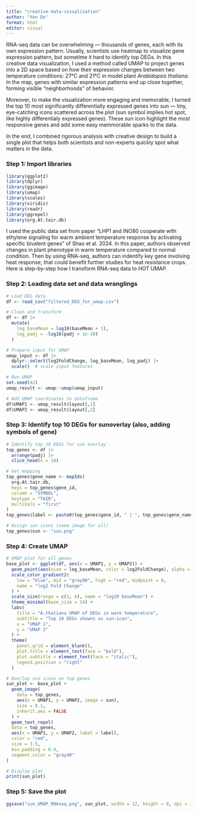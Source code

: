 ```yaml
---
title: "creative-data-visualization"
author: "Yen Do"
format: html
editor: visual
---
```


RNA-seq data can be overwhelming — thousands of genes, each with its own expression pattern. Usually, scientists use heatmap to visualize gene expression pattern, but sometime it hard to identify top DEGs. In this creative data visualization, I used a method called UMAP to project genes into a 2D space based on how their expression changes between two temperature conditions: 27°C and 21°C in model plant *Arabidopsis thaliana*. In the map, genes with similar expression patterns end up close together, forming visible "neighborhoods" of behavior.

Moreover, to make the visualization more engaging and memorable, I turned the top 10 most significantly differentially expressed genes into sun — tiny, eye-catching icons scattered across the plot (sun symbol implies hot spot, like highly differentialy expressed genes). These sun icon highlight the most responsive genes and add some easy memmorable sparks to the data.

In the end, I combined rigorous analysis with creative design to build a single plot that helps both scientists and non-experts quickly spot what matters in the data.

### Step 1: Import libraries

```r
library(ggplot2)
library(dplyr)
library(ggimage)
library(umap)
library(scales)
library(viridis)
library(readr)
library(ggrepel)
library(org.At.tair.db)
```

I used the public data set from paper "LHP1 and INO80 cooperate with ethylene signaling for warm ambient temperature response by activating specific bivalent genes" of Shao et al. 2024. In this paper, authors observed changes in plant phenotype in warm temperature compared to normal condition. Then by using RNA-seq, authors can indentify key gene involving heat response, that could benefit further studies for heat resistance crops. Here is step-by-step how I transform RNA-seq data to HOT UMAP.

### Step 2: Loading data set and data wranglings

```r
# Load DEG data
df <- read_csv("filtered_DEG_for_umap.csv")

# Clean and transform
df <- df |>
  mutate(
    log_baseMean = log10(baseMean + 1),
    log_padj = -log10(padj + 1e-10)
  )

# Prepare input for UMAP
umap_input <- df |>
  dplyr::select(log2FoldChange, log_baseMean, log_padj) |>
  scale()  # scale input features

# Run UMAP
set.seed(42)
umap_result <- umap::umap(umap_input)

# Add UMAP coordinates to dataframe
df$UMAP1 <- umap_result$layout[,1]
df$UMAP2 <- umap_result$layout[,2]
```

### Step 3: Identify top 10 DEGs for sunoverlay (also, adding symbols of gene)

```r
# Identify top 10 DEGs for sun overlay
top_genes <- df |>
  arrange(padj) |>
  slice_head(n = 10)

# Get mapping
top_genes$gene_name <- mapIds(
  org.At.tair.db,
  keys = top_genes$gene_id,
  column = "SYMBOL",
  keytype = "TAIR",
  multiVals = "first"
)
top_genes$label <- paste0(top_genes$gene_id, " | ", top_genes$gene_name)

# Assign sun icons (same image for all)
top_genes$sun <- "sun.png"
```

### Step 4: Create UMAP

```r
# UMAP plot for all genes
base_plot <- ggplot(df, aes(x = UMAP1, y = UMAP2)) +
  geom_point(aes(size = log_baseMean, color = log2FoldChange), alpha = 0.6) +
  scale_color_gradient2(
    low = "blue", mid = "gray90", high = "red", midpoint = 0,
    name = "log2 Fold Change"
  ) +
  scale_size(range = c(1, 6), name = "log10 baseMean") +
  theme_minimal(base_size = 14) +
  labs(
    title = "A.thaliana UMAP of DEGs in warm temperature",
    subtitle = "Top 10 DEGs showns as sun-icon",
    x = "UMAP 1",
    y = "UMAP 2"
  ) +
  theme(
    panel.grid = element_blank(),
    plot.title = element_text(face = "bold"),
    plot.subtitle = element_text(face = "italic"),
    legend.position = "right"
  )

# Overlay sun icons on top genes
sun_plot <- base_plot +
  geom_image(
    data = top_genes,
    aes(x = UMAP1, y = UMAP2, image = sun),
    size = 0.1,
    inherit.aes = FALSE
  ) +
  geom_text_repel(
  data = top_genes,
  aes(x = UMAP1, y = UMAP2, label = label),
  color = "red",
  size = 3.5,
  box.padding = 0.4,
  segment.color = "gray40"
)

# Display plot
print(sun_plot)
```

### Step 5: Save the plot

```r
ggsave("sun_UMAP_RNAseq.png", sun_plot, width = 12, height = 8, dpi = 300)
```
